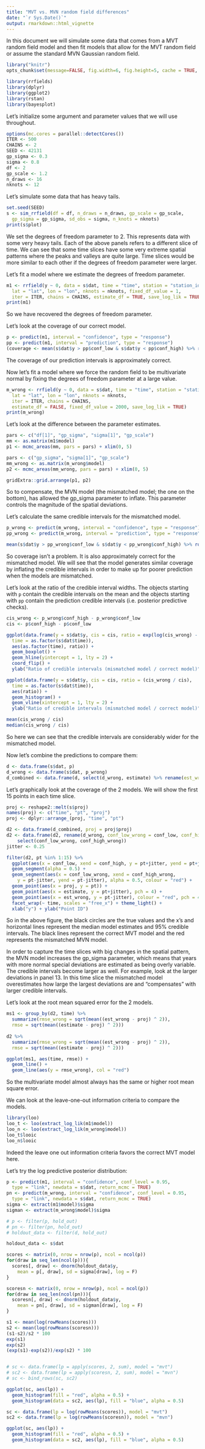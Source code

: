 ```yaml
---
title: "MVT vs. MVN random field differences"
date: "`r Sys.Date()`"
output: rmarkdown::html_vignette
---
```


In this document we will simulate some data that comes from a MVT random field model and then fit models that allow for the MVT random field or assume the standard MVN Gaussian random field. 

```r
library("knitr")
opts_chunk$set(message=FALSE, fig.width=6, fig.height=5, cache = TRUE, autodep = TRUE)
```

```r
library(rrfields)
library(dplyr)
library(ggplot2)
library(rstan)
library(bayesplot)
```

Let's initialize some argument and parameter values that we will use throughout.

```r
options(mc.cores = parallel::detectCores())
ITER <- 500
CHAINS <- 2
SEED <- 42131
gp_sigma <- 0.3
sigma <- 0.8
df <- 2
gp_scale <- 1.2
n_draws <- 16
nknots <- 12
```

Let's simulate some data that has heavy tails. 

```r
set.seed(SEED)
s <- sim_rrfield(df = df, n_draws = n_draws, gp_scale = gp_scale,
  gp_sigma = gp_sigma, sd_obs = sigma, n_knots = nknots)
print(s$plot)
```

We set the degrees of freedom parameter to 2. This represents data with some very heavy tails. Each of the above panels refers to a different slice of time. We can see that some time slices have some very extreme spatial patterns where the peaks and valleys are quite large. Time slices would be more similar to each other if the degrees of freedom parameter were larger. 

Let's fit a model where we estimate the degrees of freedom parameter. 

```r
m1 <- rrfield(y ~ 0, data = s$dat, time = "time", station = "station_id",
  lat = "lat", lon = "lon", nknots = nknots, fixed_df_value = 1,
  iter = ITER, chains = CHAINS, estimate_df = TRUE, save_log_lik = TRUE)
print(m1)
```

So we have recovered the degrees of freedom parameter. 

Let's look at the coverage of our correct model. 

```r
p <- predict(m1, interval = "confidence", type = "response")
pp <- predict(m1, interval = "prediction", type = "response")
(coverage <- mean(s$dat$y > pp$conf_low & s$dat$y < pp$conf_high) %>% round(3))
```

The coverage of our prediction intervals is approximately correct. 

Now let's fit a model where we force the random field to be multivariate normal by fixing the degrees of freedom parameter at a large value. 

```r
m_wrong <- rrfield(y ~ 0, data = s$dat, time = "time", station = "station_id",
  lat = "lat", lon = "lon", nknots = nknots,
  iter = ITER, chains = CHAINS,
  estimate_df = FALSE, fixed_df_value = 2000, save_log_lik = TRUE)
print(m_wrong)
```

Let's look at the difference between the parameter estimates.

```r
pars <- c("df[1]", "gp_sigma", "sigma[1]", "gp_scale")
mm <- as.matrix(m1$model)
p1 <- mcmc_areas(mm, pars = pars) + xlim(0, 5)

pars <- c("gp_sigma", "sigma[1]", "gp_scale")
mm_wrong <- as.matrix(m_wrong$model)
p2 <- mcmc_areas(mm_wrong, pars = pars) + xlim(0, 5)

gridExtra::grid.arrange(p1, p2)
```

So to compensate, the MVN model (the mismatched model; the one on the bottom), has allowed the gp_sigma parameter to inflate. This parameter controls the magnitude of the spatial deviations.

Let's calculate the same credible intervals for the mismatched model. 

```r
p_wrong <- predict(m_wrong, interval = "confidence", type = "response")
pp_wrong <- predict(m_wrong, interval = "prediction", type = "response")

mean(s$dat$y > pp_wrong$conf_low & s$dat$y < pp_wrong$conf_high) %>% round(3)
```

So coverage isn't a problem. It is also approximately correct for the mismatched model. We will see that the model generates similar coverage by inflating the credible intervals in order to make up for poorer prediction when the models are mismatched. 

Let's look at the ratio of the credible interval widths. The objects starting with `p` contain the credible intervals on the mean and the objects starting with `pp` contain the prediction credible intervals (i.e. posterior predictive checks).

```r
cis_wrong <- p_wrong$conf_high - p_wrong$conf_low
cis <- p$conf_high - p$conf_low

ggplot(data.frame(y = s$dat$y, cis = cis, ratio = exp(log(cis_wrong) - log(cis)), 
  time = as.factor(s$dat$time)), 
  aes(as.factor(time), ratio)) +
  geom_boxplot() +
  geom_hline(yintercept = 1, lty = 2) +
  coord_flip() +
  ylab("Ratio of credible intervals (mismatched model / correct model)")

ggplot(data.frame(y = s$dat$y, cis = cis, ratio = (cis_wrong / cis), 
  time = as.factor(s$dat$time)), 
  aes(ratio)) +
  geom_histogram() +
  geom_vline(xintercept = 1, lty = 2) +
  ylab("Ratio of credible intervals (mismatched model / correct model)")

mean(cis_wrong / cis)
median(cis_wrong / cis)
```

So here we can see that the credible intervals are considerably wider for the mismatched model.

Now let's combine the predictions to compare them:

```r
d <- data.frame(s$dat, p)
d_wrong <- data.frame(s$dat, p_wrong)
d_combined <- data.frame(d, select(d_wrong, estimate) %>% rename(est_wrong = estimate))
```

Let's graphically look at the coverage of the 2 models. We will show the first 15 points in each time slice. 

```r
proj <- reshape2::melt(s$proj)
names(proj) <- c("time", "pt", "proj")
proj <- dplyr::arrange_(proj, "time", "pt")

d2 <- data.frame(d_combined, proj = proj$proj)
d2 <- data.frame(d2, rename(d_wrong, conf_low_wrong = conf_low, conf_high_wrong = conf_high) %>% 
    select(conf_low_wrong, conf_high_wrong))
jitter <- 0.25

filter(d2, pt %in% 1:15) %>%
  ggplot(aes(x = conf_low, xend = conf_high, y = pt+jitter, yend = pt+jitter)) +
  geom_segment(alpha = 0.5) +
  geom_segment(aes(x = conf_low_wrong, xend = conf_high_wrong, 
    y = pt-jitter, yend = pt-jitter), alpha = 0.5, colour = "red") +
  geom_point(aes(x = proj, y = pt)) +
  geom_point(aes(x = estimate, y = pt+jitter), pch = 4) +
  geom_point(aes(x = est_wrong, y = pt-jitter), colour = "red", pch = 4) +
  facet_wrap(~ time, scales = "free_x") + theme_light() +
  xlab("y") + ylab("Point ID")
```

So in the above figure, the black circles are the true values and the x's and horizontal lines represent the median model estimates and 95% credible intervals. The black lines represent the correct MVT model and the red represents the mismatched MVN model. 

In order to capture the time slices with big changes in the spatial pattern, the MVN model increases the gp_sigma parameter, which means that years with more normal special deviations are estimated as being overly variable. The credible intervals become larger as well. For example, look at the larger deviations in panel 13. In this time slice the mismatched model overestimates how large the largest deviations are and "compensates" with larger credible intervals.

Let's look at the root mean squared error for the 2 models.

```r
ms1 <- group_by(d2, time) %>%
  summarize(rmse_wrong = sqrt(mean((est_wrong - proj) ^ 2)),
  rmse = sqrt(mean((estimate - proj) ^ 2)))
 
d2 %>%
  summarize(rmse_wrong = sqrt(mean((est_wrong - proj) ^ 2)),
  rmse = sqrt(mean((estimate - proj) ^ 2)))

ggplot(ms1, aes(time, rmse)) +
  geom_line() +
  geom_line(aes(y = rmse_wrong), col = "red")
```

So the multivariate model almost always has the same or higher root mean square error.

We can look at the leave-one-out information criteria to compare the models.

```r
library(loo)
loo_t <- loo(extract_log_lik(m1$model))
loo_n <- loo(extract_log_lik(m_wrong$model))
loo_t$looic
loo_n$looic
```

Indeed the leave one out information criteria favors the correct MVT model here.

Let's try the log predictive posterior distribution:

```r
p <- predict(m1, interval = "confidence", conf_level = 0.95,
  type = "link", newdata = s$dat, return_mcmc = TRUE)
pn <- predict(m_wrong, interval = "confidence", conf_level = 0.95,
  type = "link", newdata = s$dat, return_mcmc = TRUE)
sigma <- extract(m1$model)$sigma
sigman <- extract(m_wrong$model)$sigma

# p <- filter(p, hold_out)
# pn <- filter(pn, hold_out)
# holdout_data <- filter(d, hold_out)

holdout_data <- s$dat

scores <- matrix(0, nrow = nrow(p), ncol = ncol(p))
for(draw in seq_len(ncol(p))){
  scores[, draw] <- dnorm(holdout_data$y,
    mean = p[, draw], sd = sigma[draw], log = F)
}

scoresn <- matrix(0, nrow = nrow(p), ncol = ncol(p))
for(draw in seq_len(ncol(pn))){
  scoresn[, draw] <- dnorm(holdout_data$y,
    mean = pn[, draw], sd = sigman[draw], log = F)
}

s1 <- mean(log(rowMeans(scores)))
s2 <- mean(log(rowMeans(scoresn)))
(s1-s2)/s2 * 100
exp(s1)
exp(s2)
(exp(s1)-exp(s2))/exp(s2) * 100


# sc <- data.frame(lp = apply(scores, 2, sum), model = "mvt")
# sc2 <- data.frame(lp = apply(scoresn, 2, sum), model = "mvn")
# sc <- bind_rows(sc, sc2)

ggplot(sc, aes(lp)) +
  geom_histogram(fill = "red", alpha = 0.5) +
  geom_histogram(data = sc2, aes(lp), fill = "blue", alpha = 0.5)

sc <- data.frame(lp = log(rowMeans(scores)), model = "mvt")
sc2 <- data.frame(lp = log(rowMeans(scoresn)), model = "mvn")

ggplot(sc, aes(lp)) +
  geom_histogram(fill = "red", alpha = 0.5) +
  geom_histogram(data = sc2, aes(lp), fill = "blue", alpha = 0.5)
```

